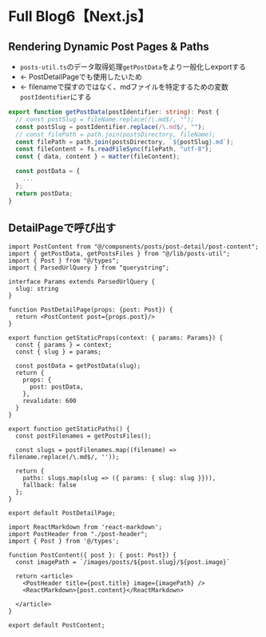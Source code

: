 # Full Blog6【Next.js】

## Rendering Dynamic Post Pages & Paths
- `posts-util.ts`のデータ取得処理`getPostData`をより一般化しexportする
- ← PostDetailPageでも使用したいため
- ← filenameで探すのではなく、mdファイルを特定するための変数`postIdentifier`にする

```ts {1-5} filename="lib/posts-util.ts"
export function getPostData(postIdentifier: string): Post {
  // const postSlug = fileName.replace(/\.md$/, "");
  const postSlug = postIdentifier.replace(/\.md$/, "");
  // const filePath = path.join(postsDirectory, fileName);
  const filePath = path.join(postsDirectory, `${postSlug}.md`);
  const fileContent = fs.readFileSync(filePath, "utf-8");
  const { data, content } = matter(fileContent);

  const postData = {
    ...
  };
  return postData;
}
```

## DetailPageで呼び出す
```tsx filename="pages/posts/[slug.tsx]"
import PostContent from "@/components/posts/post-detail/post-content";
import { getPostData, getPostsFiles } from "@/lib/posts-util";
import { Post } from "@/types";
import { ParsedUrlQuery } from "querystring";

interface Params extends ParsedUrlQuery {
  slug: string
}

function PostDetailPage(props: {post: Post}) {
  return <PostContent post={props.post}/>
}

export function getStaticProps(context: { params: Params}) {
  const { params } = context;
  const { slug } = params;

  const postData = getPostData(slug);
  return {
    props: {
      post: postData,
    },
    revalidate: 600
  }
}

export function getStaticPaths() {
  const postFilenames = getPostsFiles();

  const slugs = postFilenames.map((filename) => filename.replace(/\.md$/, ''));

  return {
    paths: slugs.map(slug => ({ params: { slug: slug }})),
    fallback: false
  };
}

export default PostDetailPage;
```

```tsx filename="components/posts/post-detail/post-content.tsx"
import ReactMarkdown from 'react-markdown';
import PostHeader from "./post-header";
import { Post } from '@/types';

function PostContent({ post }: { post: Post}) {
  const imagePath = `/images/posts/${post.slug}/${post.image}`

  return <article>
    <PostHeader title={post.title} image={imagePath} />
    <ReactMarkdown>{post.content}</ReactMarkdown>
    
  </article>
}

export default PostContent;
```